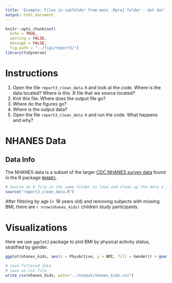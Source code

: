 ```yaml
---
title: 'Example: Files in subfolder from main .Rproj folder - dot dot'
output: html_document
---
```


```r
knitr::opts_chunk$set(
  echo = TRUE,
  warning = FALSE,
  message = FALSE,
  fig.path = "../figs/report3/")
library(tidyverse)
```

# Instructions

1. Open the file `report3_clean_data.R` and look at the code. Where is the data located? Where is this .R file that we source located?
2. Knit this file. Where does the output file go?
3. Where do the figures go?
4. Where is the output data?
5. Open the file `report3_clean_data.R` and run the code. What happens and why?

# NHANES Data

## Data Info

The NHANES data is a subset of the larger [CDC NHANES survey data](https://wwwn.cdc.gov/nchs/nhanes/) found in the R package [`NHANES`](https://cran.r-project.org/web/packages/NHANES/index.html).

```r
# Source an R file in the same folder to load and clean up the data a little bit.
source("report3_clean_data.R")
```

After filtering by age (< 18 years old) and removing subjects with missing BMI, there are `r nrow(nhanes_kids)` children study participants.


# Visualizations

Here we use `ggplot2` package to plot BMI by physical activity status, stratified by gender.

```r
ggplot(nhanes_kids, aes(x = PhysActive, y = BMI, fill = Gender)) + geom_boxplot()
```

```r
# save filtered data
# save as csv file
write_csv(nhanes_kids, path="../output/nhanes_kids.csv")
```


